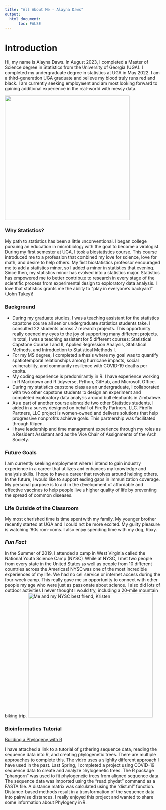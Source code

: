 ```yaml
---
title: "All About Me - Alayna Daws"
output: 
  html_document:
      toc: FALSE
---
```


# Introduction

Hi, my name is Alayna Daws. In August 2023, I completed a Master of Science degree in Statistics from the University of Georgia (UGA). I completed my undergraduate degree in statistics at UGA in May 2022. I am a third-generation UGA graduate and believe my blood truly runs red and black. I am currently seeking employment and am most looking forward to gaining additional experience in the real-world with messy data.

![](Alayna.png){fig-align="center" width="400"}

### Why Statistics?

My path to statistics has been a little unconventional. I began college pursuing an education in microbiology with the goal to become a virologist. During my first semester at UGA, I took a biostatistics course. This course introduced me to a profession that combined my love for science, love for math, and desire to help others. My first biostatistics professor encouraged me to add a statistics minor, so I added a minor in statistics that evening. Since then, my statistics minor has evolved into a statistics major. Statistics has empowered me to better contribute to research in every stage of the scientific process from experimental design to exploratory data analysis. I love that statistics grants me the ability to "play in everyone's backyard" (John Tukey)!

### Background

-   During my graduate studies, I was a teaching assistant for the statistics capstone course all senior undergraduate statistics students take. I consulted 22 students across 7 research projects. This opportunity really opened my eyes to the joy of supporting many different projects. In total, I was a teaching assistant for 5 different courses: Statistical Capstone Course I and II, Applied Regression Analysis, Statistical Methods, and Introduction to Statistical Methods I.
-   For my MS degree, I completed a thesis where my goal was to quantify spatiotemporal relationships among hurricane impacts, social vulnerability, and community resilience with COVID-19 deaths per capita. 
-   My coding experience is predominantly in R. I have experience working in R Markdown and R tidyverse, Python, GitHub, and Microsoft Office.
-   During my statistics capstone class as an undergraduate, I collaborated with two other capstone students to design an experiment and completed exploratory data analysis around bull elephants in Zimbabwe. 
-   As a part of another course alongside two other Statistics students, I aided in a survey designed on behalf of Firefly Partners, LLC. Firefly Partners, LLC project is women-owned and delivers solutions that help progressive nonprofits achieve goals. This partnership was facilitated through Riipen.
-   I have leadership and time management experience through my roles as a Resident Assistant and as the Vice Chair of Assignments of the Arch Society. 

### Future Goals

I am currently seeking employment where I intend to gain industry experience in a career that utilizes and enhances my knowledge and analysis skills. I hope to have a career that revolves around helping others. In the future, I would like to support ending gaps in immunization coverage. My personal purpose is to aid in the development of affordable and effective vaccines to help people live a higher quality of life by preventing the spread of common diseases. 

### Life Outside of the Classroom

My most cherished time is time spent with my family. My younger brother recently started at UGA and I could not be more excited. My guilty pleasure is watching '80s rom-coms. I also enjoy spending time with my dog, Roxy.

### *Fun Fact*

In the Summer of 2019, I attended a camp in West Virginia called the National Youth Science Camp (NYSC). While at NYSC, I met two people from every state in the United States as well as people from 10 different countries across the Americas! NYSC was one of the most incredible experiences of my life. We had no cell service or internet access during the four-week camp. This really gave me an opportunity to connect with other people my age who were just as passionate about science. I also did lots of outdoor activities I never thought I would try, including a 20-mile mountain biking trip. ![Me and my NYSC best friend, Kristen](NYSC.png){fig-align="center" width="400"}

### Bioinformatics Tutorial

[Building a Phylogeny with R](https://www.youtube.com/watch?v=6SRS8vyvxcc&t=417s)

I have attached a link to a tutorial of gathering sequence data, reading the sequence data into R, and creating phylogenetic trees. There are multiple approaches to complete this. The video uses a slighlty different approach I have used in the past. Last Spring, I completed a project using COVID-19 sequence data to create and analyze phylogenetic trees. The R package "phangorn" was used to fit phylogenetic trees from aligned sequence data. The sequence data was imported using the "read.phydat" command as a FASTA file. A distance matrix was calculated using the "dist.ml" function. Distance-based methods result in a transformation of the sequence data into pairwise distances. I really enjoyed this project and wanted to share some information about Phylogeny in R.
